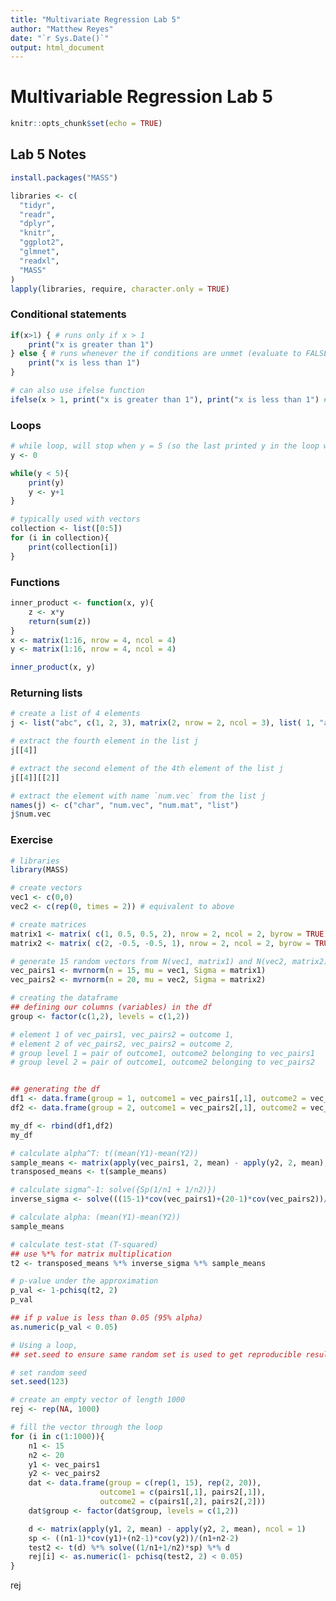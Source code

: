 ```yaml
---
title: "Multivariate Regression Lab 5"
author: "Matthew Reyes"
date: "`r Sys.Date()`"
output: html_document
---
```


# Multivariable Regression Lab 5

```r
knitr::opts_chunk$set(echo = TRUE)
```

## Lab 5 Notes

```r
install.packages("MASS")

libraries <- c(
  "tidyr",
  "readr",
  "dplyr",
  "knitr",
  "ggplot2",
  "glmnet",
  "readxl",
  "MASS"
)
lapply(libraries, require, character.only = TRUE)


```

### Conditional statements

```r

if(x>1) { # runs only if x > 1
    print("x is greater than 1")
} else { # runs whenever the if conditions are unmet (evaluate to FALSE)
    print("x is less than 1")
}

# can also use ifelse function
ifelse(x > 1, print("x is greater than 1"), print("x is less than 1") # follows form: test, execute if true, execute if false

```

### Loops

```r

# while loop, will stop when y = 5 (so the last printed y in the loop will be y = 4)
y <- 0

while(y < 5){
    print(y)
    y <- y+1
}

# typically used with vectors
collection <- list([0:5])
for (i in collection){
    print(collection[i])
}

```

### Functions

```r

inner_product <- function(x, y){
    z <- x*y
    return(sum(z))
}
x <- matrix(1:16, nrow = 4, ncol = 4)
y <- matrix(1:16, nrow = 4, ncol = 4)

inner_product(x, y)

```

### Returning lists

```r

# create a list of 4 elements
j <- list("abc", c(1, 2, 3), matrix(2, nrow = 2, ncol = 3), list( 1, "a", "b"))

# extract the fourth element in the list j
j[[4]]

# extract the second element of the 4th element of the list j
j[[4]][[2]]

# extract the element with name `num.vec` from the list j
names(j) <- c("char", "num.vec", "num.mat", "list")
j$num.vec

```

### Exercise

```r

# libraries
library(MASS)

# create vectors
vec1 <- c(0,0)
vec2 <- c(rep(0, times = 2)) # equivalent to above

# create matrices
matrix1 <- matrix( c(1, 0.5, 0.5, 2), nrow = 2, ncol = 2, byrow = TRUE)
matrix2 <- matrix( c(2, -0.5, -0.5, 1), nrow = 2, ncol = 2, byrow = TRUE)

# generate 15 random vectors from N(vec1, matrix1) and N(vec2, matrix2)
vec_pairs1 <- mvrnorm(n = 15, mu = vec1, Sigma = matrix1)
vec_pairs2 <- mvrnorm(n = 20, mu = vec2, Sigma = matrix2)

# creating the dataframe
## defining our columns (variables) in the df
group <- factor(c(1,2), levels = c(1,2))

# element 1 of vec_pairs1, vec_pairs2 = outcome 1,
# element 2 of vec_pairs2, vec_pairs2 = outcome 2,
# group level 1 = pair of outcome1, outcome2 belonging to vec_pairs1
# group level 2 = pair of outcome1, outcome2 belonging to vec_pairs2


## generating the df
df1 <- data.frame(group = 1, outcome1 = vec_pairs1[,1], outcome2 = vec_pairs1[,2])
df2 <- data.frame(group = 2, outcome1 = vec_pairs2[,1], outcome2 = vec_pairs2[,2])

my_df <- rbind(df1,df2)
my_df

# calculate alpha^T: t((mean(Y1)-mean(Y2))
sample_means <- matrix(apply(vec_pairs1, 2, mean) - apply(y2, 2, mean), ncol = 1)
transposed_means <- t(sample_means)

# calculate sigma^-1: solve({Sp(1/n1 + 1/n2)})
inverse_sigma <- solve(((15-1)*cov(vec_pairs1)+(20-1)*cov(vec_pairs2))/(15+20-2))

# calculate alpha: (mean(Y1)-mean(Y2))
sample_means

# calculate test-stat (T-squared)
## use %*% for matrix multiplication
t2 <- transposed_means %*% inverse_sigma %*% sample_means

# p-value under the approximation
p_val <- 1-pchisq(t2, 2)
p_val

## if p value is less than 0.05 (95% alpha)
as.numeric(p_val < 0.05)

# Using a loop,
## set.seed to ensure same random set is used to get reproducible results

# set random seed
set.seed(123)

# create an empty vector of length 1000
rej <- rep(NA, 1000)

# fill the vector through the loop
for (i in c(1:1000)){
    n1 <- 15
    n2 <- 20
    y1 <- vec_pairs1
    y2 <- vec_pairs2
    dat <- data.frame(group = c(rep(1, 15), rep(2, 20)),
                    outcome1 = c(pairs1[,1], pairs2[,1]),
                    outcome2 = c(pairs1[,2], pairs2[,2]))
    dat$group <- factor(dat$group, levels = c(1,2))

    d <- matrix(apply(y1, 2, mean) - apply(y2, 2, mean), ncol = 1)
    sp <- ((n1-1)*cov(y1)+(n2-1)*cov(y2))/(n1+n2-2)
    test2 <- t(d) %*% solve((1/n1+1/n2)*sp) %*% d
    rej[i] <- as.numeric(1- pchisq(test2, 2) < 0.05)
}
```

rej
